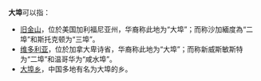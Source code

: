 '''大埠'''可以指：
*[[旧金山|旧金山]]，位於美国加利福尼亚州，华裔称此地为“大埠”；而称沙加緬度為“二埠”和斯托克顿为“三埠”。
*[[維多利亞_(不列顛哥倫比亞)|维多利亚]]，位於加拿大卑诗省，华裔称此地为“大埠”；而称新威斯敏斯特为“二埠”和温哥华为“咸水埠”。
*[[大埠乡|大埠乡]]，中国多地有名为大埠的乡。
{{disambig|cat=二字地名消歧义}}
